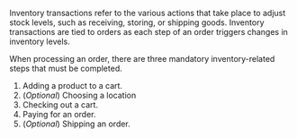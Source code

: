 Inventory transactions refer to the various actions that take place to adjust stock levels, such as receiving, storing, or shipping goods. Inventory transactions are tied to orders as each step of an order triggers changes in inventory levels.

When processing an order, there are three mandatory inventory-related steps that must be completed.

1. Adding a product to a cart.
1. (*Optional*) Choosing a location
1. Checking out a cart.
1. Paying for an order.
1. (*Optional*) Shipping an order.